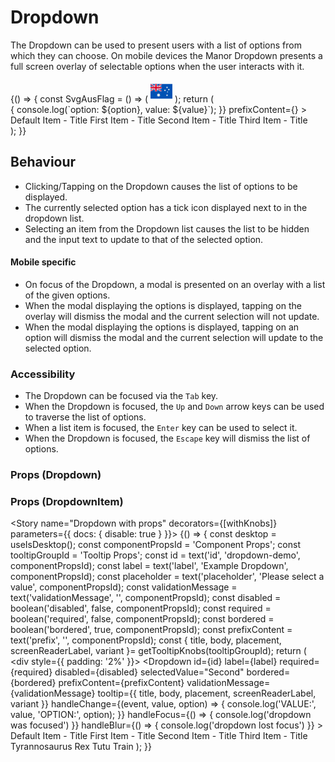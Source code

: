 
<Meta title="Components/Dropdown" component={Dropdown} />

# Dropdown

The Dropdown can be used to present users with a list of options from which they can choose. On mobile devices the
Manor Dropdown presents a full screen overlay of selectable options when the user interacts with it.

<Story name="Dropdown">
  {() => {
    const SvgAusFlag = () => (
      <svg xmlns="http://www.w3.org/2000/svg" width="35" viewBox="0 0 512 512">
        <path fill="#0052b4" d="M0 85.333h512V426.67H0z" />
        <g fill="#f0f0f0">
          <path d="M223.397 255.996c.273-.304.543-.609.813-.916-.27.308-.546.61-.82.916h.007zM189.217 297.923l10.958 22.913 24.747-5.718-11.083 22.853 19.9 15.781-24.776 5.585.069 25.398-19.815-15.89-19.814 15.89.069-25.398-24.776-5.585 19.9-15.781-11.083-22.853 24.746 5.718zM387.076 326.387l5.227 10.929 11.803-2.728-5.286 10.9 9.492 7.528-11.818 2.663.032 12.114-9.45-7.578-9.45 7.578.032-12.114-11.817-2.663 9.491-7.528-5.285-10.9 11.803 2.728zM338.453 210.448l5.227 10.93 11.803-2.729-5.286 10.901 9.491 7.528-11.817 2.663.032 12.115-9.45-7.58-9.451 7.58.033-12.115-11.818-2.663 9.491-7.528-5.284-10.901 11.802 2.729zM387.076 144.198l5.227 10.93 11.803-2.73-5.286 10.902 9.491 7.527-11.817 2.664.032 12.114-9.45-7.58-9.45 7.58.032-12.114-11.817-2.664 9.491-7.527-5.285-10.902 11.803 2.73zM429.547 193.886l5.227 10.929 11.802-2.728-5.284 10.9 9.491 7.527-11.818 2.664.033 12.114-9.451-7.578-9.45 7.578.032-12.114-11.817-2.664 9.491-7.527-5.286-10.9 11.803 2.728zM399.179 251.856l4.11 12.652h13.304l-10.763 7.82 4.112 12.652-10.763-7.819-10.765 7.819 4.112-12.652-10.763-7.82h13.304z" />
          <path d="M256 85.333v30.553l-45.167 25.099H256v59.359h-59.103L256 233.179v22.817h-26.68l-73.494-40.826v40.826h-55.652v-48.573l-87.43 48.573H0v-30.553l45.167-25.099H0v-59.359h59.103L0 108.139V85.333h26.68l73.494 40.827V85.333h55.652v48.573l87.43-48.573z" />
        </g>
        <path fill="#d80027" d="M144 85.33h-32v69.332H0v32h112v69.334h32v-69.334h112v-32H144z" />
        <path fill="#0052b4" d="M155.826 200.344L256 255.996v-15.737l-71.847-39.915z" />
        <path fill="#f0f0f0" d="M155.826 200.344L256 255.996v-15.737l-71.847-39.915z" />
        <g fill="#d80027"><path d="M155.826 200.344L256 255.996v-15.737l-71.847-39.915zM71.846 200.344L0 240.259v15.737l100.174-55.652z" /></g>
        <path fill="#0052b4" d="M100.174 140.982L0 85.33v15.737l71.847 39.915z" />
        <path fill="#f0f0f0" d="M100.174 140.982L0 85.33v15.737l71.847 39.915z" />
        <g fill="#d80027"><path d="M100.174 140.982L0 85.33v15.737l71.847 39.915zM184.154 140.982L256 101.067V85.33l-100.174 55.652z" /></g>
      </svg>
    );
    return (
      <div style={{ padding: '2%' }}>
        <FluidContainer>
          <Row>
            <Column>
              <div style={{ marginBottom: '40px', width: '100%' }}>
                <Dropdown
                  id="input-one"
                  label="Dropdown Label"
                  tooltip={{ title: 'A dropdown tooltip!' }}
                  handleChange={(event, value, option) => { console.log(`option: ${option}, value: ${value}`); }}
                  prefixContent={<SvgAusFlag />}
                >
                  <DropdownItem value="Default">Default Item - Title</DropdownItem>
                  <DropdownItem value="First">First Item - Title</DropdownItem>
                  <DropdownItem value="Second">Second Item - Title</DropdownItem>
                  <DropdownItem value="Third">Third Item - Title</DropdownItem>
                </Dropdown>
              </div>
            </Column>
          </Row>
        </FluidContainer>
      </div>
    );
  }}
</Story>

## Behaviour
* Clicking/Tapping on the Dropdown causes the list of options to be displayed.
* The currently selected option has a tick icon displayed next to in the dropdown list.
* Selecting an item from the Dropdown list causes the list to be hidden and the input text to update to that of the
selected option.

#### Mobile specific
* On focus of the Dropdown, a modal is presented on an overlay with a list of the given options.
* When the modal displaying the options is displayed, tapping on the overlay will dismiss the modal and the current
selection will not update.
* When the modal displaying the options is displayed, tapping on an option will dismiss the modal and the current
selection will update to the selected option.

### Accessibility
* The Dropdown can be focused via the `Tab` key.
* When the Dropdown is focused, the `Up` and `Down` arrow keys can be used to traverse the list of options.
* When a list item is focused, the `Enter` key can be used to select it.
* When the Dropdown is focused, the `Escape` key will dismiss the list of options.

### Props (Dropdown)
<Props of={Dropdown} />

### Props (DropdownItem)
<Props of={DropdownItem} />

<Story name="Dropdown with props" decorators={[withKnobs]} parameters={{ docs: { disable: true } }}>
  {() => {
    const desktop = useIsDesktop();
    const componentPropsId = 'Component Props';
    const tooltipGroupId = 'Tooltip Props';
    const id = text('id', 'dropdown-demo', componentPropsId);
    const label = text('label', 'Example Dropdown', componentPropsId);
    const placeholder = text('placeholder', 'Please select a value', componentPropsId);
    const validationMessage = text('validationMessage', '', componentPropsId);
    const disabled = boolean('disabled', false, componentPropsId);
    const required = boolean('required', false, componentPropsId);
    const bordered = boolean('bordered', true, componentPropsId);
    const prefixContent = text('prefix', '', componentPropsId);
    const { title, body, placement, screenReaderLabel, variant }= getTooltipKnobs(tooltipGroupId);
    return (
      <div style={{ padding: '2%' }}>
        <FluidContainer>
          <Row>
            <Column>
              <Dropdown
                id={id}
                label={label}
                required={required}
                disabled={disabled}
                selectedValue="Second"
                bordered={bordered}
                prefixContent={prefixContent}
                validationMessage={validationMessage}
                tooltip={{
                  title,
                  body,
                  placement,
                  screenReaderLabel,
                  variant
                }}
                handleChange={(event, value, option) => { console.log('VALUE:', value, 'OPTION:', option); }}
                handleFocus={() => { console.log('dropdown was focused') }}
                handleBlur={() => { console.log('dropdown lost focus') }}
              >
                <DropdownItem value="Default">Default Item - Title</DropdownItem>
                <DropdownItem value="First">First Item - Title</DropdownItem>
                <DropdownItem value="Second">Second Item - Title</DropdownItem>
                <DropdownItem value="Third">Third Item - Title</DropdownItem>
                <DropdownItem value="TRex">Tyrannosaurus Rex</DropdownItem>
                <DropdownItem value="Tutu">Tutu Train</DropdownItem>
              </Dropdown>
            </Column>
          </Row>
        </FluidContainer>
      </div>
    );
  }}
</Story>
